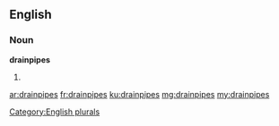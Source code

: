 ==English==

===Noun===
'''drainpipes'''

# {{plural of|drainpipe}}

[[Category:English plurals]]

[[ar:drainpipes]]
[[fr:drainpipes]]
[[ku:drainpipes]]
[[mg:drainpipes]]
[[my:drainpipes]]